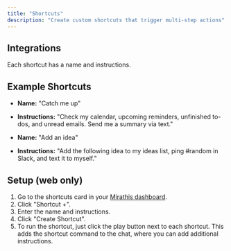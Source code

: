 ```yaml
---
title: "Shortcuts"
description: "Create custom shortcuts that trigger multi-step actions"
---
```


## Integrations

Each shortcut has a name and instructions.

## Example Shortcuts

- **Name:** "Catch me up"
- **Instructions:** "Check my calendar, upcoming reminders, unfinished to-dos, and unread emails. Send me a summary via text."

- **Name:** "Add an idea"
- **Instructions:** "Add the following idea to my ideas list, ping #random in Slack, and text it to myself."

## Setup (web only)

1. Go to the shortcuts card in your [Mirathis dashboard](https://mirathis.app).
2. Click "Shortcut +".
3. Enter the name and instructions.
4. Click "Create Shortcut".
5. To run the shortcut, just click the play button next to each shortcut. This adds the shortcut command to the chat, where you can add additional instructions.